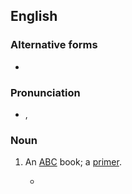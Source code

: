 {{also|absey book}}
==English==

===Alternative forms===
* {{l|en|absey book}}

===Pronunciation===
* {{a|UK}} {{enPR|ăbʹ-sē bo͝ok|ābʹ-sē bo͝ok}}, {{IPA|/ˈæb.siː bʊk/|/ˈeɪb.siː bʊk/|lang=en}}

===Noun===
{{en-noun|head=[[absey]]-[[book]]}}

# {{lb|en|obsolete}} An [[ABC]] book; a [[primer]].
#* {{quote-book
|lang=en
|year=c. 1590s
|first=William
|last=Shakespeare
|authorlink=William Shakespeare
|title={{w|King John (play)|King John}}
|section=Act 1, Scene 1
|passage=And then comes answer like an '''Absey book'''
}}